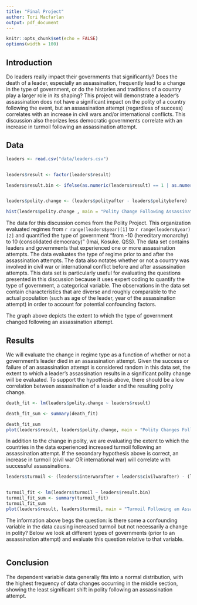```yaml
---
title: "Final Project"
author: Tori Macfarlan
output: pdf_document
---
```


```r
knitr::opts_chunk$set(echo = FALSE)
options(width = 100)
```

## Introduction

Do leaders really impact their governments that significantly? Does the death of a leader, especially an assassination, frequently lead to a change in the type of government, or do the histories and traditions of a country play a larger role in its shaping? This project will demonstrate a leader's assassination does not have a significant impact on the polity of a country following the event, but an assassination attempt (regardless of success) correlates with an increase in civil wars and/or international conflicts. This discussion also theorizes less democratic governments correlate with an increase in turmoil following an assassination attempt.  

## Data
```r
leaders <- read.csv("data/leaders.csv")


leaders$result <- factor(leaders$result)

leaders$result.bin <- ifelse(as.numeric(leaders$result) == 1 | as.numeric(leaders$result) == 2 | as.numeric(leaders$result) == 3 | as.numeric(leaders$result) == 4, "TRUE" , "FALSE")


leaders$polity.change <- (leaders$polityafter - leaders$politybefore)

hist(leaders$polity.change , main = "Polity Change Following Assassination Attempts" , xlab = "Significance of Polity Change")

```
The data for this discussion comes from the Polity Project. This organization evaluated regimes from `r range(leaders$year)[1] ` to `r range(leaders$year)[2] ` and quantified the type of government "from -10 (hereditary monarchy) to 10 (consolidated democracy)" (Imai, Kosuke. QSS). The data set contains leaders and governments that experienced one or more assassination attempts. The data evaluates the type of regime prior to and after the assassination attempts. The data also notates whether or not a country was involved in civil war or international conflict before and after assassination attempts. This data set is particularly useful for evaluating the questions presented in this discussion because it uses expert coding to quantify the type of government, a categorical variable. The observations in the data set contain characteristics that are diverse and roughly comparable to the actual population (such as age of the leader, year of the assassination attempt) in order to account for potential confounding factors.

The graph above depicts the extent to which the type of government changed following an assassination attempt.


## Results

We will evaluate the change in regime type as a function of whether or not a government's leader died in an assassination attempt. Given the success or failure of an assassination attempt is considered random in this data set, the extent to which a leader's assassination results in a significant polity change will be evaluated. To support the hypothesis above, there should be a low correlation between assassination of a leader and the resulting polity change. 



```r

death_fit <- lm(leaders$polity.change ~ leaders$result)

death_fit_sum <- summary(death_fit)

death_fit_sum
plot(leaders$result, leaders$polity.change, main = "Polity Changes Following an Assassination Attempt" , xlab = "Assassination Results" , ylab = "Polity Change")

```

In addition to the change in polity, we are evaluating the extent to which the countries in the data experienced increased turmoil following an assassination attempt. If the secondary hypothesis above is correct, an increase in turmoil (civil war OR international war) will correlate with successful assassinations. 

```r

leaders$turmoil <- (leaders$interwarafter + leaders$civilwarafter) - (leaders$interwarbefore + leaders$civilwarbefore)


turmoil_fit <- lm(leaders$turmoil ~ leaders$result.bin)
turmoil_fit_sum <- summary(turmoil_fit)
turmoil_fit_sum
plot(leaders$result, leaders$turmoil, main = "Turmoil Following an Assassination Attempt" , xlab = "Assassination Results" , ylab = "Turmoil Change")

```



The information above begs the question: is there some a confounding variable in the data causing increased turmoil but not necessarily a change in polity? Below we look at different types of governments (prior to an assassination attempt) and evaluate this question relative to that variable. 

```r






```


## Conclusion
The dependent variable data generally fits into a normal distribution, with the highest frequency of data changes occurring in the middle section, showing the least significant shift in polity following an assassination attempt. 


